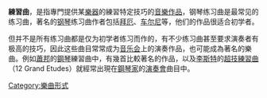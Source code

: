 {{Otheruses|other=一齣2007年的台灣電影|練習曲 (電影)}}

'''練習曲'''，是指專門提供某[[樂器|樂器]]的練習特定技巧的[[音樂作品|音樂作品]]，钢琴练习曲是最常见的练习曲，著名的[[钢琴|钢琴]]练习曲作者包括[[费迪南德·拜厄|拜厄]]、[[车尔尼|车尔尼]]等，他们的作品很适合初学者。

但并不是所有练习曲都是仅为初学者练习而作的，有不少练习曲甚至要求演奏者有极高的技巧，因此这些曲目常常成为[[音乐会|音乐会]]上的演奏作品，也可能成為著名的樂曲。例如[[蕭邦|蕭邦]]的[[鋼琴|鋼琴]]練習曲中，有幾首比較著名的作品，以及[[弗朗茨·李斯特|李斯特]]的[[超技練習曲|超技練習曲]]（12 Grand Etudes）就經常出現在[[鋼琴家|鋼琴家]]的[[演奏會|演奏會]]曲目中。

{{音樂小作品}}

[[Category:樂曲形式|Category:樂曲形式]]